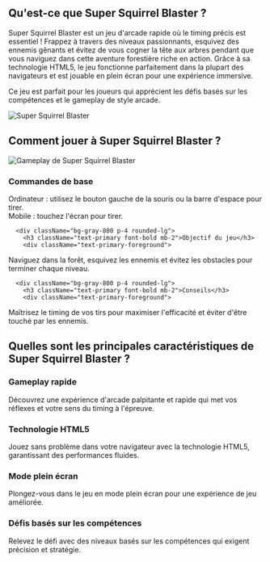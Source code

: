 ## Qu'est-ce que Super Squirrel Blaster ?
<div className="flex flex-col md:flex-row items-center gap-8">
  <div className="w-full md:w-1/2 text-xl">
Super Squirrel Blaster est un jeu d'arcade rapide où le timing précis est essentiel ! Frappez à travers des niveaux passionnants, esquivez des ennemis gênants et évitez de vous cogner la tête aux arbres pendant que vous naviguez dans cette aventure forestière riche en action. Grâce à sa technologie HTML5, le jeu fonctionne parfaitement dans la plupart des navigateurs et est jouable en plein écran pour une expérience immersive.

Ce jeu est parfait pour les joueurs qui apprécient les défis basés sur les compétences et le gameplay de style arcade.
</div>
  <div className="w-full md:w-1/2 flex justify-center items-center">
<img 
      src="https://public-image.fafafa.ai/games/2025-02-15/images/1739600368137-igd9xs.com/no-pain-no-gain---ragdoll-sandbox_16x9/20240823041948/no-pain-no-gain---ragdoll-sandbox_16x9-cover" 
      alt="Super Squirrel Blaster" 
      className="w-4/5 h-auto"
    />
</div>
</div>

## Comment jouer à Super Squirrel Blaster ?

<div className="flex flex-col md:flex-row items-center gap-8">
  <div className="w-full md:w-1/2">
<img 
      src="https://public-image.fafafa.ai/games/2025-02-15/images/1739600368137-igd9xs.com/no-pain-no-gain---ragdoll-sandbox_16x9/20240823041948/no-pain-no-gain---ragdoll-sandbox_16x9-cover" 
      alt="Gameplay de Super Squirrel Blaster" 
      className="w-4/5 h-auto mx-auto"
    />
</div>
  <div className="w-full md:w-1/2">
    <div className="grid grid-cols-1 gap-4 mt-0">
      <div className="bg-gray-800 p-4 rounded-lg">
        <h3 className="text-primary font-bold mb-2">Commandes de base</h3>
        <div className="text-primary-foreground">
Ordinateur : utilisez le bouton gauche de la souris ou la barre d'espace pour tirer.<br/>
Mobile : touchez l'écran pour tirer.
</div>
      </div>

      <div className="bg-gray-800 p-4 rounded-lg">
        <h3 className="text-primary font-bold mb-2">Objectif du jeu</h3>
        <div className="text-primary-foreground">
Naviguez dans la forêt, esquivez les ennemis et évitez les obstacles pour terminer chaque niveau.
</div>
      </div>

      <div className="bg-gray-800 p-4 rounded-lg">
        <h3 className="text-primary font-bold mb-2">Conseils</h3>
        <div className="text-primary-foreground">
Maîtrisez le timing de vos tirs pour maximiser l'efficacité et éviter d'être touché par les ennemis.
</div>
      </div>
    </div>
  </div>
</div>

## Quelles sont les principales caractéristiques de Super Squirrel Blaster ?

<div className="grid grid-cols-1 md:grid-cols-2 gap-4">
  <div className="bg-gray-800 p-4 rounded-lg">
    <h3 className="text-primary font-bold mb-2">Gameplay rapide</h3>
    <div className="text-primary-foreground">
Découvrez une expérience d'arcade palpitante et rapide qui met vos réflexes et votre sens du timing à l'épreuve.
</div>
  </div>

  <div className="bg-gray-800 p-4 rounded-lg">
    <h3 className="text-primary font-bold mb-2">Technologie HTML5</h3>
    <div className="text-primary-foreground">
Jouez sans problème dans votre navigateur avec la technologie HTML5, garantissant des performances fluides.
</div>
  </div>

  <div className="bg-gray-800 p-4 rounded-lg">
    <h3 className="text-primary font-bold mb-2">Mode plein écran</h3>
    <div className="text-primary-foreground">
Plongez-vous dans le jeu en mode plein écran pour une expérience de jeu améliorée.
</div>
  </div>

  <div className="bg-gray-800 p-4 rounded-lg">
    <h3 className="text-primary font-bold mb-2">Défis basés sur les compétences</h3>
    <div className="text-primary-foreground">
Relevez le défi avec des niveaux basés sur les compétences qui exigent précision et stratégie.
</div>
  </div>
</div>